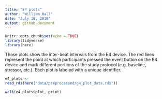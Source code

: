```yaml
---
title: "E4 plots"
author: "William Hall"
date: "July 18, 2018"
output: github_document
---
```


```r
knitr::opts_chunk$set(echo = TRUE)
library(tidyverse)
library(here)
```


These plots show the inter-beat intervals from the E4 device. The red lines represent the point at which participants pressed the event button on the E4 device and mark different portions of the study protocol (e.g. baseline, stressor, etc.). Each plot is labeled with a unique identifier.  


```r
e4_plots <- 
read_rds(here("data/preprocessed/g4_plot_data.rds"))

walk(e4_plots$plot, print)

```

